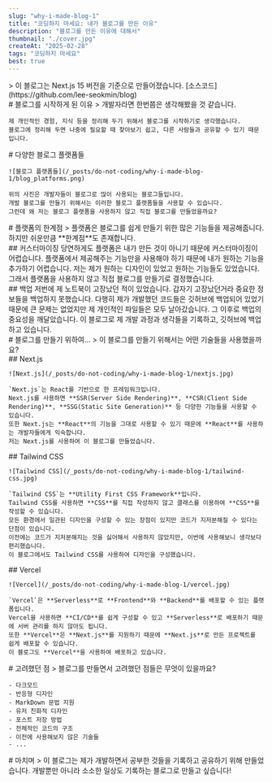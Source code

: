 ```yaml
---
slug: "why-i-made-blog-1"
title: "코딩하지 마세요: 내가 블로그를 만든 이유"
description: "블로그를 만든 이유에 대해서"
thumbnail: "./cover.jpg"
createAt: "2025-02-28"
tags: "코딩하지 마세요"
best: true
---
```

<div className="flex flex-col gap-10">
  > 이 블로그는 Next.js 15 버전을 기준으로 만들어졌습니다. [소스코드](https://github.com/lee-seokmin/blog)

  <div>
    # 블로그를 시작하게 된 이유
    > 개발자라면 한번쯤은 생각해봤을 것 같습니다.

    제 개인적인 경험, 지식 등을 정리해 두기 위해서 블로그를 시작하기로 생각했습니다.
    블로그에 정리해 두면 나중에 필요할 때 찾아보기 쉽고, 다른 사람들과 공유할 수 있기 때문입니다.
  </div>

  <div>
    # 다양한 블로그 플랫폼들

    ![블로그 플랫폼들](/_posts/do-not-coding/why-i-made-blog-1/blog_platforms.png)

    위의 사진은 개발자들이 블로그로 많이 사용되는 블로그들입니다.
    개발 블로그를 만들기 위해서는 이러한 블로그 플랫폼들을 사용할 수 있습니다. 
    그런데 왜 저는 블로그 플랫폼을 사용하지 않고 직접 블로그를 만들었을까요?
  </div>

  <div>
    # 플랫폼의 한계점
    > 플랫폼은 블로그를 쉽게 만들기 위한 많은 기능들을 제공해줍니다.
    하지만 쉬운만큼 **한계점**도 존재합니다.
  </div>

  <div>
    ## 커스터마이징
    당연하게도 플랫폼은 내가 만든 것이 아니기 때문에 커스터마이징이 어렵습니다.
    플랫폼에서 제공해주는 기능만을 사용해야 하기 때문에 내가 원하는 기능을 추가하기 어렵습니다.
    저는 제가 원하는 디자인이 있었고 원하는 기능들도 있었습니다.
    그래서 플랫폼을 사용하지 않고 직접 블로그를 만들기로 결정했습니다.
  </div>

  <div>
    ## 백업
    저번에 제 노트북이 고장났던 적이 있었습니다.
    갑자기 고장났던거라 중요한 정보들을 백업하지 못했습니다.
    다행히 제가 개발했던 코드들은 깃허브에 백업되어 있었기 때문에 큰 문제는 없었지만 제 개인적인 파일들은 모두 날아갔습니다.
    그 이후로 백업의 중요성을 깨달았습니다.
    이 블로그로 제 개발 과정과 생각들을 기록하고, 깃허브에 백업하고 있습니다.
  </div>

  <div>
    # 블로그를 만들기 위하여...
    > 이 블로그를 만들기 위해서는 어떤 기술들을 사용했을까요?

  </div>

  <div>
    ## Next.js

    ![Next.js](/_posts/do-not-coding/why-i-made-blog-1/nextjs.jpg)

    `Next.js`는 React를 기반으로 한 프레임워크입니다.
    Next.js를 사용하면 **SSR(Server Side Rendering)**, **CSR(Client Side Rendering)**, **SSG(Static Site Generation)** 등 다양한 기능들을 사용할 수 있습니다.
    또한 Next.js는 **React**의 기능을 그대로 사용할 수 있기 때문에 **React**를 사용하는 개발자들에게 익숙합니다.
    저는 Next.js를 사용하여 이 블로그를 만들었습니다.
  </div>

  <div>
    ## Tailwind CSS

    ![Tailwind CSS](/_posts/do-not-coding/why-i-made-blog-1/tailwind-css.jpg)

    `Tailwind CSS`는 **Utility First CSS Framework**입니다.
    Tailwind CSS를 사용하면 **CSS**를 직접 작성하지 않고 클래스를 이용하여 **CSS**를 작성할 수 있습니다.
    모든 환경에서 일관된 디자인을 구성할 수 있는 장점이 있지만 코드가 지저분해질 수 있다는 단점이 있습니다.
    이전에는 코드가 지저분해지는 것을 싫어해서 사용하지 않았지만, 이번에 사용해보니 생각보다 편리했습니다.
    이 블로그에서도 Tailwind CSS를 사용하여 디자인을 구성했습니다.
  </div>

  <div>
    ## Vercel

    ![Vercel](/_posts/do-not-coding/why-i-made-blog-1/vercel.jpg)

    `Vercel`은 **Serverless**로 **Frontend**와 **Backend**를 배포할 수 있는 플랫폼입니다.
    Vercel을 사용하면 **CI/CD**를 쉽게 구성할 수 있고 **Serverless**로 배포하기 때문에 서버 관리를 하지 않아도 됩니다.
    또한 **Vercel**은 **Next.js**를 지원하기 때문에 **Next.js**로 만든 프로젝트를 쉽게 배포할 수 있습니다.
    이 블로그도 **Vercel**을 사용하여 배포하고 있습니다.
  </div>

  <div>
    # 고려했던 점
    > 블로그를 만들면서 고려했던 점들은 무엇이 있을까요?

    - 다크모드
    - 반응형 디자인
    - MarkDown 문법 지원
    - 유저 친화적 디자인
    - 포스트 저장 방법
    - 전체적인 코드의 구조
    - 이전에 사용해보지 않은 기술들
    - ...
  </div>

  <div>
    # 마치며
    > 이 블로그는 제가 개발하면서 공부한 것들을 기록하고 공유하기 위해 만들었습니다.
    개발뿐만 아니라 소소한 일상도 기록하는 블로그로 만들고 싶습니다!
  </div>
</div>

